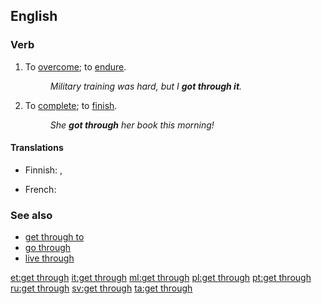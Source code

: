 ==English==

===Verb===
{{head|en|verb|head=[[get]] [[through]]}}

# To [[overcome]]; to [[endure]].
#: ''Military training was hard, but I '''got through it'''.''
# To [[complete]]; to [[finish]].
#: ''She '''got through''' her book this morning!''

====Translations====
{{trans-top|to overcome}}
* Finnish: {{t+|fi|selviytyä}}, {{t+|fi|suoriutua}}
{{trans-mid}}
* French: {{t+|fr|franchir}}
{{trans-bottom}}

===See also===
* [[get through to]]
* [[go through]]
* [[live through]]

[[et:get through]]
[[it:get through]]
[[ml:get through]]
[[pl:get through]]
[[pt:get through]]
[[ru:get through]]
[[sv:get through]]
[[ta:get through]]